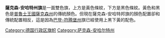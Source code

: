 {{multiple issues|
{{expand|time=2015-02-16T16:46:34+00:00}}
{{unreferenced|time=2015-02-16T16:46:34+00:00}}
}}
{{Infobox flag
| Name = 薩克森-安哈特邦旗
| Image = Flag of Saxony-Anhalt.svg
| Nickname =
| Use = 100000
| Proportion = 3:5
| Adoption =
| Design = 
| Designer =
}}
'''薩克森-安哈特州旗'''是一面雙色旗，上方是黃色條紋，下方是黑色條紋。黃色和黑色是[[普魯士王國|普魯士王國]][[薩克森州|薩克森州]]的傳統顏色。但現在薩克森-安哈特邦旗的顏色配置卻和傳統配置相反，這是因為[[巴登-符腾堡州|巴登-符腾堡州]]旗已經使用上黑下黃的配色。

{{德國旗幟}}

[[Category:德国行政区旗帜|Category:德国行政区旗帜]]
[[Category:萨克森-安哈尔特州|Category:萨克森-安哈尔特州]]
